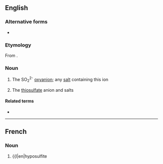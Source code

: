 ==English==
{{wikipedia}}

===Alternative forms===
* {{alter|en|hyposulphite}}

===Etymology===
From {{af|en|hypo-|sulfite}}.

===Noun===
{{en-noun}}

# {{lb|en|inorganic chemistry}} The SO<sub>2</sub><sup>2-</sup> [[oxyanion]]; any [[salt]] containing this ion
# {{lb|en|inorganic compound}} The [[thiosulfate]] anion and salts

====Related terms====
* {{l|en|hyposulfurous}}
----
==French==

===Noun===
{{fr-noun}}

# {{l|en|hyposulfite